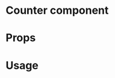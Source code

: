 
<Meta title="MDX|UnsupportedRenderer" component={UnsupportedRenderer} />

# Counter component

<Description of={UnsupportedRenderer} />

# Props

<Props of={UnsupportedRenderer} />

# Usage

<Preview withSource>
  <Story name="basic example">
    <UnsupportedRenderer
      attachment={{
        type: "text/html",
      }}
    />
  </Story>
</Preview>
